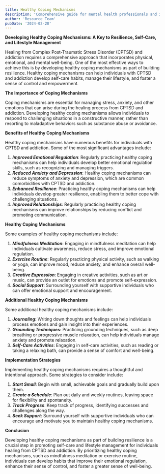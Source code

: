 ```yaml
---
title: Healthy Coping Mechanisms
description: 'Comprehensive guide for mental health professionals and individuals in recovery'
author: 'Resource Team'
pubDate: '2024-02-28'
---
```


**Developing Healthy Coping Mechanisms: A Key to Resilience, Self-Care, and Lifestyle Management**

Healing from Complex Post-Traumatic Stress Disorder (CPTSD) and addiction requires a comprehensive approach that incorporates physical, emotional, and mental well-being. One of the most effective ways to achieve this is by developing healthy coping mechanisms as part of building resilience. Healthy coping mechanisms can help individuals with CPTSD and addiction develop self-care habits, manage their lifestyle, and foster a sense of control and empowerment.

**The Importance of Coping Mechanisms**

Coping mechanisms are essential for managing stress, anxiety, and other emotions that can arise during the healing process from CPTSD and addiction. Developing healthy coping mechanisms allows individuals to respond to challenging situations in a constructive manner, rather than resorting to maladaptive behaviors such as substance abuse or avoidance.

**Benefits of Healthy Coping Mechanisms**

Healthy coping mechanisms have numerous benefits for individuals with CPTSD and addiction. Some of the most significant advantages include:

1. **_Improved Emotional Regulation_**: Regularly practicing healthy coping mechanisms can help individuals develop better emotional regulation skills, such as recognizing and managing triggers.
2. **_Reduced Anxiety and Depression_**: Healthy coping mechanisms can reduce symptoms of anxiety and depression, which are common comorbidities with CPTSD and addiction.
3. **_Enhanced Resilience_**: Practicing healthy coping mechanisms can help individuals develop greater resilience, enabling them to better cope with challenging situations.
4. **_Improved Relationships_**: Regularly practicing healthy coping mechanisms can improve relationships by reducing conflict and promoting communication.

**Healthy Coping Mechanisms**

Some examples of healthy coping mechanisms include:

1. **_Mindfulness Meditation_**: Engaging in mindfulness meditation can help individuals cultivate awareness, reduce stress, and improve emotional regulation.
2. **_Exercise Routine_**: Regularly practicing physical activity, such as walking or yoga, can improve mood, reduce anxiety, and enhance overall well-being.
3. **_Creative Expression_**: Engaging in creative activities, such as art or music, can provide an outlet for emotions and promote self-expression.
4. **_Social Support_**: Surrounding yourself with supportive individuals who can offer emotional support and encouragement.

**Additional Healthy Coping Mechanisms**

Some additional healthy coping mechanisms include:

1. **_Journaling_**: Writing down thoughts and feelings can help individuals process emotions and gain insight into their experiences.
2. **_Grounding Techniques_**: Practicing grounding techniques, such as deep breathing or progressive muscle relaxation, can help individuals manage anxiety and promote relaxation.
3. **_Self-Care Activities_**: Engaging in self-care activities, such as reading or taking a relaxing bath, can provide a sense of comfort and well-being.

**Implementation Strategies**

Implementing healthy coping mechanisms requires a thoughtful and intentional approach. Some strategies to consider include:

1. **_Start Small_**: Begin with small, achievable goals and gradually build upon them.
2. **_Create a Schedule_**: Plan out daily and weekly routines, leaving space for flexibility and spontaneity.
3. **_Track Progress_**: Keep track of progress, identifying successes and challenges along the way.
4. **_Seek Support_**: Surround yourself with supportive individuals who can encourage and motivate you to maintain healthy coping mechanisms.

**Conclusion**

Developing healthy coping mechanisms as part of building resilience is a crucial step in promoting self-care and lifestyle management for individuals healing from CPTSD and addiction. By prioritizing healthy coping mechanisms, such as mindfulness meditation or exercise routine, individuals can develop habits that improve their emotional regulation, enhance their sense of control, and foster a greater sense of well-being.
